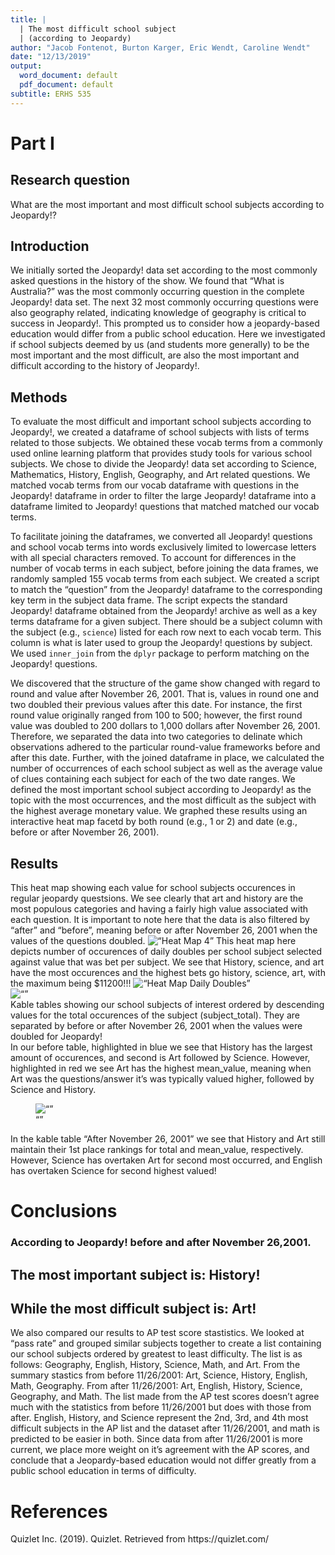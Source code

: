```yaml
---
title: |
  | The most difficult school subject
  | (according to Jeopardy)
author: "Jacob Fontenot, Burton Karger, Eric Wendt, Caroline Wendt"
date: "12/13/2019"
output:
  word_document: default
  pdf_document: default
subtitle: ERHS 535
---
```

# Part I

## Research question 

What are the most important and most difficult school subjects according to Jeopardy!?

## Introduction

We initially sorted the Jeopardy! data set according to the most commonly asked questions in the history of the show. We found that "What is Australia?" was the most commonly occurring question in the complete Jeopardy! data set. The next 32 most commonly occurring questions were also geography related, indicating knowledge of geography is critical to success in Jeopardy!. This prompted us to consider how a jeopardy-based education would differ from a public school education. Here we investigated if school subjects deemed by us (and students more generally) to be the most important and the most difficult, are also the most important and difficult according to the history of Jeopardy!.

## Methods

To evaluate the most difficult and important school subjects according to Jeopardy!, we created a dataframe of school subjects with lists of terms related to those subjects. We obtained these vocab terms from a commonly used online learning platform that provides study tools for various school subjects. We chose to divide the Jeopardy! data set according to Science, Mathematics, History, English, Geography, and Art related questions. We matched vocab terms from our vocab dataframe with questions in the Jeopardy! dataframe in order to filter the large Jeopardy! dataframe into a dataframe limited to Jeopardy! questions that matched matched our vocab terms.

To facilitate joining the dataframes, we converted all Jeopardy! questions and school vocab terms into words exclusively limited to lowercase letters with all special characters removed. To account for differences in the number of vocab terms in each subject, before joining the data frames, we randomly sampled 155 vocab terms from each subject. We created a script to match the "question" from the Jeopardy! dataframe to the corresponding key term in the subject data frame. The script expects the standard Jeopardy! dataframe obtained from the Jeopardy! archive as well as a key terms dataframe for a given subject. There should be a subject column with the subject (e.g., `science`) listed for each row next to each vocab term. This column is what is later used to group the Jeopardy! questions by subject. We used `inner_join` from the `dplyr` package to perform matching on the Jeopardy! questions.

We discovered that the structure of the game show changed with regard to round and value after November 26, 2001. That is, values in round one and two doubled their previous values after this date. For instance, the first round value originally ranged from 100 to 500; however, the first round value was doubled to 200 dollars to 1,000 dollars after November 26, 2001. Therefore, we separated the data into two categories to delinate which observations adhered to the particular round-value frameworks before and after this date. Further, with the joined dataframe in place, we calculated the number of occurrences of each school subject as well as the average value of clues containing each subject for each of the two date ranges. We defined the most important school subject according to Jeopardy! as the topic with the most occurrences, and the most difficult as the subject with the highest average monetary value. We graphed these results using an interactive heat map facetd by both round (e.g., 1 or 2) and date (e.g., before or after November 26, 2001).
  
## Results  

This heat map showing each value for school subjects occurences in regular jeopardy questsions. We see clearly that art and history are the most populous categories and having a fairly high value associated with each question. It is important to note here that the data is also filtered by "after" and "before", meaning before or after November 26, 2001 when the values of the questions doubled.
!["Heat Map 4"]()
\newpage
This heat map here depicts number of occurences of daily doubles per school subject selected against value that was bet per subject. We see that History, science, and art have the most occurences and the highest bets go history, science, art, with the maximum being $11200!!!
!["Heat Map Daily Doubles"]()  
\newpage
![""]()  
Kable tables showing our school subjects of interest ordered by descending values for the total occurences of the subject (subject_total). They are separated by before or after November 26, 2001 when the values were doubled for Jeopardy!  
In our before table, highlighted in blue we see that History has the largest amount of occurences, and second is Art followed by Science. However, highlighted in red we see Art has the highest mean_value, meaning when Art was the questions/answer it's was typically valued higher, followed by Science and History.  

\newpage 
![""]()  

In the kable table "After November 26, 2001" we see that History and Art still maintain their 1st place rankings for total and mean_value, respectively. However, Science has overtaken Art for second most occurred, and English has overtaken Science for second highest valued!

\newpage

# Conclusions

### According to Jeopardy! before and after November 26,2001.  
## The most important subject is: History!  
## While the most difficult subject is: Art!

We also compared our results to AP test score stastistics. We looked at "pass rate" and grouped similar subjects together to create a list containing our school subjects ordered by greatest to least difficulty. The list is as follows: Geography, English, History, Science, Math, and Art. From the summary stastics from before 11/26/2001: Art, Science, History, English, Math, Geography. From after 11/26/2001: Art, English, History, Science, Geography, and Math. The list made from the AP test scores doesn't agree much with the statistics from before 11/26/2001 but does with those from after. English, History, and Science represent the 2nd, 3rd, and 4th most difficult subjects in the AP list and the dataset after 11/26/2001, and math is predicted to be easier in both. Since data from after 11/26/2001 is more current, we place more weight on it's agreement with the AP scores, and conclude that a Jeopardy-based education would not differ greatly from a public school education in terms of difficulty. 


# References

Quizlet Inc. (2019). Quizlet. Retrieved from https://quizlet.com/

